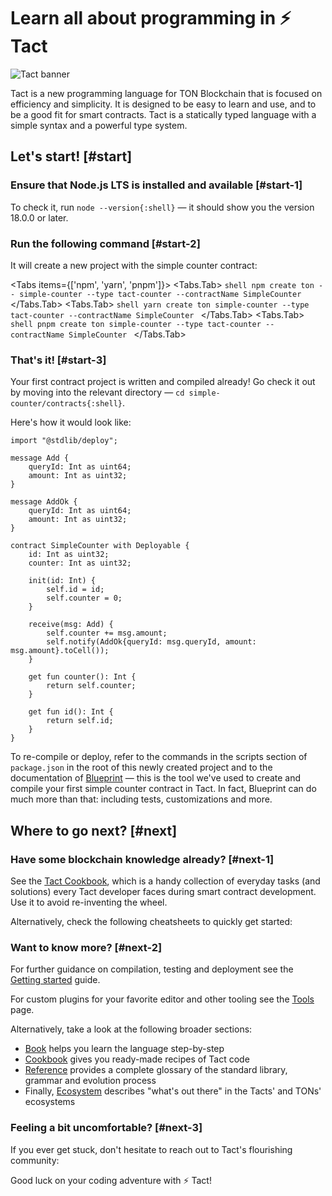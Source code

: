 # Learn all about programming in ⚡ Tact


![Tact banner](public/banner.jpeg)

Tact is a new programming language for TON Blockchain that is focused on efficiency and simplicity. It is designed to be easy to learn and use, and to be a good fit for smart contracts. Tact is a statically typed language with a simple syntax and a powerful type system.

## Let's start! [#start]

<Steps>

### Ensure that Node.js LTS is installed and available [#start-1]

To check it, run `node --version{:shell}` — it should show you the version 18.0.0 or later.

### Run the following command [#start-2]

It will create a new project with the simple counter contract:

<Tabs items={['npm', 'yarn', 'pnpm']}>
  <Tabs.Tab>
    ```shell
    npm create ton -- simple-counter --type tact-counter --contractName SimpleCounter
    ```
  </Tabs.Tab>
  <Tabs.Tab>
    ```shell
    yarn create ton simple-counter --type tact-counter --contractName SimpleCounter
    ```
  </Tabs.Tab>
  <Tabs.Tab>
    ```shell
    pnpm create ton simple-counter --type tact-counter --contractName SimpleCounter
    ```
  </Tabs.Tab>
</Tabs>

### That's it! [#start-3]

Your first contract project is written and compiled already! Go check it out by moving into the relevant directory — `cd simple-counter/contracts{:shell}`.

Here's how it would look like:

```tact
import "@stdlib/deploy";

message Add {
    queryId: Int as uint64;
    amount: Int as uint32;
}

message AddOk {
    queryId: Int as uint64;
    amount: Int as uint32;
}

contract SimpleCounter with Deployable {
    id: Int as uint32;
    counter: Int as uint32;

    init(id: Int) {
        self.id = id;
        self.counter = 0;
    }

    receive(msg: Add) {
        self.counter += msg.amount;
        self.notify(AddOk{queryId: msg.queryId, amount: msg.amount}.toCell());
    }

    get fun counter(): Int {
        return self.counter;
    }

    get fun id(): Int {
        return self.id;
    }
}
```

To re-compile or deploy, refer to the commands in the scripts section of `package.json` in the root of this newly created project and to the documentation of [Blueprint](https://github.com/ton-org/blueprint) — this is the tool we've used to create and compile your first simple counter contract in Tact. In fact, Blueprint can do much more than that: including tests, customizations and more.

</Steps>

## Where to go next? [#next]

<Steps>

### Have some blockchain knowledge already? [#next-1]

See the [Tact Cookbook](/cookbook), which is a handy collection of everyday tasks (and solutions) every Tact developer faces during smart contract development. Use it to avoid re-inventing the wheel.

Alternatively, check the following cheatsheets to quickly get started:

<Cards>
  <Cards.Card
    icon="💎 "
    title="Coming from FunC (TON)"
    href="/book/cs/from-func"
  />
  <Cards.Card
    icon="🔷 "
    title="Coming from Solidity (Ethereum)"
    href="/book/cs/from-solidity"
  />
</Cards>

### Want to know more? [#next-2]

For further guidance on compilation, testing and deployment see the [Getting started](/book/guides/getting-started) guide.

For custom plugins for your favorite editor and other tooling see the [Tools](/ecosystem/tools/overview) page.

Alternatively, take a look at the following broader sections:
* [Book](/book) helps you learn the language step-by-step
* [Cookbook](/cookbook) gives you ready-made recipes of Tact code
* [Reference](/ref) provides a complete glossary of the standard library, grammar and evolution process
* Finally, [Ecosystem](/ecosystem) describes "what's out there" in the Tacts' and TONs' ecosystems

<Cards>
  <Cards.Card
    icon="📚 "
    title="Read the Book of Tact"
    href="/book"
  />
  <Cards.Card
    icon="🍲 "
    title="Grind the Cookbook"
    href="/cookbook"
  />
  <Cards.Card
    icon="🔬 "
    title="Skim the Reference"
    href="/ref"
  />
  <Cards.Card
    icon="🗺️ "
    title="Embrace the Ecosystem"
    href="/ecosystem"
  />
</Cards>

### Feeling a bit uncomfortable? [#next-3]

If you ever get stuck, don't hesitate to reach out to Tact's flourishing community:

<Cards>
  <Cards.Card
    arrow
    icon="✈️ "
    title="Telegram Group"
    href="https://t.me/tactlang"
  />
  <Cards.Card
    arrow
    icon="🐦 "
    title="X/Twitter"
    href="https://twitter.com/tact_language"
  />
</Cards>

Good luck on your coding adventure with ⚡ Tact!

</Steps>
